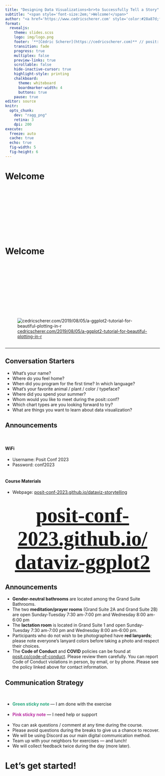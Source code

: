 ```yaml
---
title: "Designing Data Visualizations<br>to Successfully Tell a Story"
subtitle: "<span style='font-size:2em;'>Welcome!</span>"
author: "<a href='https://www.cedricscherer.com' style='color:#28a87d;font-weight:600;'>Cédric Scherer</a>&ensp;//&ensp;posit::conf&ensp;//&ensp;September 2023"
format:
  revealjs:
    theme: slides.scss
    logo: img/logo.png
    footer: '**[Cédric Scherer](https://cedricscherer.com)** // posit::conf(2023)'
    transition: fade
    progress: true
    multiplex: false
    preview-links: true
    scrollable: false
    hide-inactive-cursor: true
    highlight-style: printing
    chalkboard:
      theme: whiteboard
      boardmarker-width: 4
      buttons: true
    pause: true
editor: source
knitr:
  opts_chunk:
    dev: "ragg_png"
    retina: 3
    dpi: 200
execute:
  freeze: auto
  cache: true
  echo: true
  fig-width: 5
  fig-height: 6
---
```



# Welcome<br><br><br><br><br><br> {background-image="img/logo-welcome.png" background-position="center" background-size="40%"}


# Welcome<br><br><br><br><br><br> {#course-logo-before data-menu-title="Course Logo Before" background-image="img/logo-welcome-before.png" background-position="center" background-size="40%"}


##  {#hello-blank data-menu-title="Hello" background-image="img/intro/hello-blank.png" background-position="center" background-size="62%"}


##  {#hello-team data-menu-title="Hello Team" background-image="img/intro/hello-team.png" background-position="center" background-size="62%"}


##  {#teaching-team data-menu-title="Teaching Team" background-image="img/intro/team-hex-grid.png" background-position="center" background-size="105%"}


##  {#hello-cedric data-menu-title="Hello Cédric" background-image="img/intro/hello-cedric.png" background-position="center" background-size="62%"}


##  {#cedric-avatars data-menu-title="Cédric Avatars" background-image="img/intro/avatars-logo.png" background-position="center" background-size="80%"}


##  {#cedric-dataviz-science data-menu-title="Cédric Projects Science" background-image="img/intro/projects-science.png" background-position="center" background-size="82%" background-color="#ABABAB"}

::: footer
:::


##  {#cedric-dataviz-clients data-menu-title="Cédric Projects Clients" background-image="img/intro/projects-clients.png" background-position="center" background-size="77%" background-color="#ABABAB"}

::: footer
:::


##  {#cedric-dataviz-personal data-menu-title="Cédric Projects Personal"background-image="img/intro/projects-personal.png" background-position="center" background-size="85%" background-color="#ABABAB"}

::: footer
:::


##  {#cedric-blog data-menu-title="Cédric Blog"background-image="img/intro/blog.png" background-position="center" background-size="56%"}

::: footer
:::


##  {#cedric-ggplot-tutorial data-menu-title="Cédric Blog Tutorial" background-image="img/intro/blog-tutorial.png" background-position="center" background-size="56%"}

::: footer
:::


## {#cedric-ggplot-tutorial-overview data-menu-title="Cédric Blog Tutorial Overview"}

![[cedricscherer.com/2019/08/05/a-ggplot2-tutorial-for-beautiful-plotting-in-r](https://www.cedricscherer.com/2019/08/05/a-ggplot2-tutorial-for-beautiful-plotting-in-r/)](img/intro/ggplot-tutorial-overview.png){fig-align="center" fig-alt="Overview of some exemplary plots included in my ggplot2 tutorial."}


##  {#cedric-rstudio-conf data-menu-title="Cédric Blog rstudio::conf" background-image="img/intro/blog-rstudioconf.png" background-position="center" background-size="56%"}

::: footer
:::


##  {#hello-jasmin data-menu-title="Hello Jasmin" background-image="img/intro/hello-jasmin.png" background-position="center" background-size="62%"}


##  {#hello-ciera data-menu-title="Hello Ciera" background-image="img/intro/hello-ciera.png" background-position="center" background-size="62%"}


##  {#hello-jonathan data-menu-title="Hello Jonathan" background-image="img/intro/hello-jonathan.png" background-position="center" background-size="62%"}


##  {#hello-course data-menu-title="Hello Course" background-image="img/intro/hello-course.png" background-position="center" background-size="62%"}


--------------------------------------------------------------------------------

## Conversation Starters

-   What's your name?
-   Where do you feel home?
-   When did you program for the first time? In which language?
-   What's your favorite animal / plant / color / typeface?
-   Where did you spend your summer?
-   Whom would you like to meet during the posit::conf?
-   Which chart types are you looking forward to try?
-   What are things you want to learn about data visualization?


## Announcements

<br>

#### WiFi
-   Username: Posit Conf 2023
-   Password: conf2023<br><br>

#### Course Materials
-   Webpage: [posit-conf-2023.github.io/dataviz-storytelling](https://posit-conf-2023.github.io/dataviz-storytelling/)




## {#course-webpage data-menu-title="Course Webpage" .center}

<div style='text-align:center;'>
<a href="https://posit-conf-2023.github.io/dataviz-ggplot2/" style='font-family:spline sans mono;font-size:50pt;font-weight:700;'>posit-conf-2023.github.io/<br>dataviz-ggplot2</a>
</div>


## Announcements

::: incremental
-  **Gender-neutral bathrooms** are located among the Grand Suite Bathrooms.
-  The two **meditation/prayer rooms** (Grand Suite 2A and Grand Suite 2B) are open Sunday-Tuesday 7:30 am-7:00 pm and Wednesday 8:00 am-6:00 pm
-  The **lactation room** is located in Grand Suite 1 and open Sunday-Tuesday 7:30 am-7:00 pm and Wednesday 8:00 am-6:00 pm.
-  Participants who do not wish to be photographed have **red lanyards**; please note everyone's lanyard colors before taking a photo and respect their choices.
-   The **Code of Conduct** and **COVID** policies can be found at [posit.co/code-of-conduct](https://posit.co/code-of-conduct). Please review them carefully. You can report Code of Conduct violations in person, by email, or by phone. Please see the policy linked above for contact information.
:::


## Communication Strategy

<br>

::: incremental
-   <b style='color:#28a87d;'>Green sticky note </b>--- I am done with the exercise<br><br>
-   <b style='color:#b82ca1;'>Pink sticky note </b>--- I need help or support<br><br>
-   You can ask questions / comment at any time during the course.
-   Please avoid questions during the breaks to give us a chance to recover.
-   We will be using Discord as our main digital communication method.
-   Team up with your neighbors for exercises --- and lunch!
-   We will collect feedback twice during the day (more later).
:::



# Let's get started!
